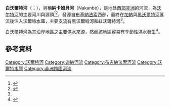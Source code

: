 {{NoteTA
|G1=Country
}}
{{Infobox river
| name = 白沃爾特河
| name_native = {{lang|fr|Volta Blanche}}；{{lang|en|White Volta}}
| image = White Volta in the Dry Season.jpg
| image_size = 
| image_caption = 迦納乾季時的白沃爾特河
| map = Volta river black white red descriptions.PNG
| map_size = 300px
| map_caption = 白線為白沃爾特河
| pushpin_map = 
| pushpin_map_size = 300px
| subdivision_name1 = [[加纳|加纳]]、[[布吉納法索|布吉納法索]]
| length = {{convert|885|km|mi|abbr=on}} 
| discharge1_location= [[河口|河口]]
| mouth = [[沃尔特河|沃尔特河]]
| mouth_location = [[沃尔特水库|沃尔特水库]]
| mouth_coordinates = {{coord|9|10|00|N|1|15|00|W|display=inline,title}}
| basin_size = {{convert|117200|km2|abbr=on}}
}}

'''白沃爾特河'''（{{lang-fr|Volta Blanche}}；{{lang-en|White Volta}}），另稱'''納卡姆貝河'''（Nakanbé），是地处[[西部非洲|西部非洲]]的河流，為[[沃尔特河|沃尔特河]]的主要河川與源頭<ref name="Rivers and Lakes">{{Cite web|url=http://www.countrystudies.us/ghana/30.htm|title=Ghana - Rivers and Lakes|website=www.countrystudies.us|access-date=2017-08-17}}</ref><ref name="amisigo">{{cite book |last1=Amisigo |first1=Barnabas Akurigo |title=Modelling Riverflow in the Volta Basin of West Africa: A Data-driven Framework |date=2005 |publisher=Cuvilier |isbn=9783865377012 |page=27 |url=https://books.google.com/books?id=FBXya_-FfJAC&q=nakanbe+volta&pg=PA27 |access-date=18 July 2018-07-18}}</ref>，發源自[[布基納法索|布基納法索]]西部，最終在[[加納|加納]]與[[黑沃爾特河|黑沃爾特河]]匯流後注入[[沃爾特水庫|沃爾特水庫]]，主要支流有[[黑沃爾特河|黑沃爾特河]]和[[紅沃爾特河|紅沃爾特河]]<ref name="Rivers and Lakes"/>。

白沃爾特河為其沿岸地區之主要供水來源，然而該地區容易有季節性洪水發生<ref>{{Cite news|title=Flood alert for Ghana|work=BBC News Pidgin|url=https://www.bbc.com/pidgin/tori-41067545|access-date=2021-09-23}}</ref>。

==參考資料==
{{Reflist}}

{{Authority control}}

{{DEFAULTSORT:White Volta}}
[[Category:沃爾特河|Category:沃爾特河]]
[[Category:迦納河流|Category:迦納河流]]
[[Category:布吉納法索河流|Category:布吉納法索河流]]
[[Category:沃爾特水庫|Category:沃爾特水庫]]
[[Category:非洲跨國河流|Category:非洲跨國河流]]

{{BurkinaFaso-geo-stub}}
{{Ghana-geo-stub}}